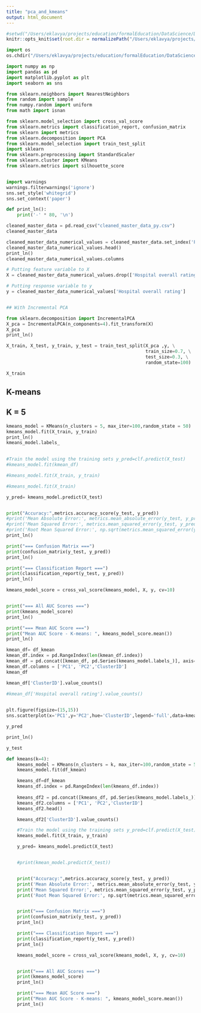 ```yaml
---
title: "pca_and_kmeans"
output: html_document
---
```


```r
#setwd("/Users/eklavya/projects/education/formalEducation/DataScience/DataScienceAssignments/HealthCare/Capstone/")
knitr::opts_knit$set(root.dir = normalizePath("/Users/eklavya/projects/education/formalEducation/DataScience/DataScienceAssignments/HealthCare/Capstone/src/"))  # should change the working directory to 'Users/Me/Docs/Proj'
```


```python
import os
os.chdir("/Users/eklavya/projects/education/formalEducation/DataScience/DataScienceAssignments/HealthCare/Capstone/src/")

import numpy as np
import pandas as pd
import matplotlib.pyplot as plt
import seaborn as sns

from sklearn.neighbors import NearestNeighbors
from random import sample
from numpy.random import uniform
from math import isnan

from sklearn.model_selection import cross_val_score
from sklearn.metrics import classification_report, confusion_matrix
from sklearn import metrics
from sklearn.decomposition import PCA
from sklearn.model_selection import train_test_split
import sklearn
from sklearn.preprocessing import StandardScaler
from sklearn.cluster import KMeans
from sklearn.metrics import silhouette_score


import warnings
warnings.filterwarnings('ignore')
sns.set_style('whitegrid')
sns.set_context('paper')

def print_ln():
    print('-' * 80, '\n')


```


```python

cleaned_master_data = pd.read_csv("cleaned_master_data_py.csv")
cleaned_master_data
```




```python

cleaned_master_data_numerical_values = cleaned_master_data.set_index('Provider ID')
cleaned_master_data_numerical_values.head()
print_ln()
cleaned_master_data_numerical_values.columns

```



```python


# Putting feature variable to X
X = cleaned_master_data_numerical_values.drop(['Hospital overall rating'],axis=1)

# Putting response variable to y
y = cleaned_master_data_numerical_values['Hospital overall rating']


## With Incremental PCA

from sklearn.decomposition import IncrementalPCA
X_pca = IncrementalPCA(n_components=4).fit_transform(X)
X_pca
print_ln()

```


```python

X_train, X_test, y_train, y_test = train_test_split(X_pca ,y, \
                                                    train_size=0.7, \
                                                    test_size=0.3, \
                                                    random_state=100)

X_train

```




## K-means

## K = 5


```python
kmeans_model = KMeans(n_clusters = 5, max_iter=100,random_state = 50)
kmeans_model.fit(X_train, y_train)
print_ln()
kmeans_model.labels_
  
```


```python
#Train the model using the training sets y_pred=clf.predict(X_test)
#kmeans_model.fit(kmean_df)

#kmeans_model.fit(X_train, y_train)

#kmeans_model.fit(X_train)

y_pred= kmeans_model.predict(X_test)


print("Accuracy:",metrics.accuracy_score(y_test, y_pred))
#print('Mean Absolute Error:', metrics.mean_absolute_error(y_test, y_pred))
#print('Mean Squared Error:', metrics.mean_squared_error(y_test, y_pred))
#print('Root Mean Squared Error:', np.sqrt(metrics.mean_squared_error(y_test, y_pred)))
print_ln()

print("=== Confusion Matrix ===")
print(confusion_matrix(y_test, y_pred))
print_ln()

print("=== Classification Report ===")
print(classification_report(y_test, y_pred))
print_ln()

kmeans_model_score = cross_val_score(kmeans_model, X, y, cv=10)


print("=== All AUC Scores ===")
print(kmeans_model_score)
print_ln()

print("=== Mean AUC Score ===")
print("Mean AUC Score - K-means: ", kmeans_model_score.mean())
print_ln()


```

    
```python

kmean_df= df_kmean
kmean_df.index = pd.RangeIndex(len(kmean_df.index))
kmean_df = pd.concat([kmean_df, pd.Series(kmeans_model.labels_)], axis=1)
kmean_df.columns = ['PC1', 'PC2','ClusterID']
kmean_df

```



```python
kmean_df['ClusterID'].value_counts()

#kmean_df['Hospital overall rating'].value_counts()
 
```


```python
plt.figure(figsize=(15,15))
sns.scatterplot(x='PC1',y='PC2',hue='ClusterID',legend='full',data=kmean_df, palette='Set1')
```






```python
y_pred

print_ln()

y_test

```




```python

def kmeans(k=4):
    kmeans_model = KMeans(n_clusters = k, max_iter=100,random_state = 50)
    kmeans_model.fit(df_kmean)

    kmeans_df=df_kmean
    kmeans_df.index = pd.RangeIndex(len(kmeans_df.index))
    
    kmeans_df2 = pd.concat([kmeans_df, pd.Series(kmeans_model.labels_)], axis=1)
    kmeans_df2.columns = ['PC1', 'PC2','ClusterID']
    kmeans_df2.head()

    kmeans_df2['ClusterID'].value_counts()

    #Train the model using the training sets y_pred=clf.predict(X_test)
    kmeans_model.fit(X_train, y_train)

    y_pred= kmeans_model.predict(X_test)


    #print(kmean_model.predict(X_test))


    print("Accuracy:",metrics.accuracy_score(y_test, y_pred))
    print('Mean Absolute Error:', metrics.mean_absolute_error(y_test, y_pred))
    print('Mean Squared Error:', metrics.mean_squared_error(y_test, y_pred))
    print('Root Mean Squared Error:', np.sqrt(metrics.mean_squared_error(y_test, y_pred)))


    print("=== Confusion Matrix ===")
    print(confusion_matrix(y_test, y_pred))
    print_ln()

    print("=== Classification Report ===")
    print(classification_report(y_test, y_pred))
    print_ln()

    kmeans_model_score = cross_val_score(kmeans_model, X, y, cv=10)


    print("=== All AUC Scores ===")
    print(kmeans_model_score)
    print_ln()

    print("=== Mean AUC Score ===")
    print("Mean AUC Score - K-means: ", kmeans_model_score.mean())
    print_ln()


```

